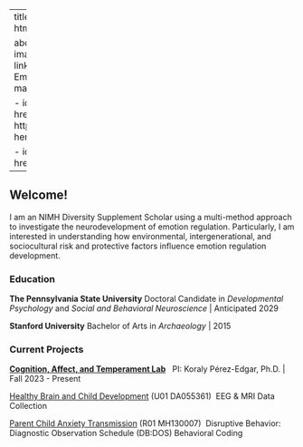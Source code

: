 
---
title: "Lucia Herrero"
format: html
editor: visual

about: 
  template: trestles
  image: img/headshot.jpg
  links: 
    - icon: envelope
      text: Email
      href: mailto:luciaherrero@psu.edu
      
    - icon: github
      text: Github
      href: https://github.com/lucia-herrero
      
    - icon: flower2
      text: OSF
      href: https://osf.io/8wx7e
---

## Welcome!

I am an NIMH Diversity Supplement Scholar using a multi-method approach to investigate the neurodevelopment of emotion regulation. Particularly, I am interested in understanding how environmental, intergenerational, and sociocultural risk and protective factors influence emotion regulation development.  

### Education

**The Pennsylvania State University** 
Doctoral Candidate in *Developmental Psychology* and *Social and Behavioral Neuroscience* \| Anticipated 2029 

**Stanford University** 
Bachelor of Arts in *Archaeology* \| 2015 

### Current Projects

**[Cognition, Affect, and Temperament Lab](https://www.catlabpsu.com/)** \ 
PI: Koraly Pérez-Edgar, Ph.D. \| Fall 2023 - Present 

[Healthy Brain and Child Development](https://heal.nih.gov/research/infants-and-children/healthy-brain#:~:text=Research%20Spotlights,Predict%20Health%20Later%20in%20Life%3F) \(U01 DA055361)\ 
EEG & MRI Data Collection\ 

[Parent Child Anxiety Transmission](https://www.catlabpsu.com/research#PCAT) \(R01 MH130007)\ 
Disruptive Behavior: Diagnostic Observation Schedule \(DB:DOS) Behavioral Coding 


